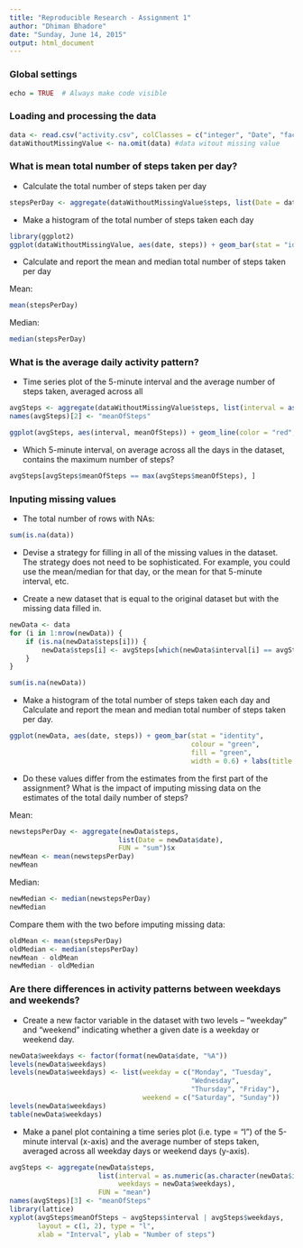 ```yaml
---
title: "Reproducible Research - Assignment 1"
author: "Dhiman Bhadore"
date: "Sunday, June 14, 2015"
output: html_document
---
```

### Global settings
```r
echo = TRUE  # Always make code visible
```

### Loading and processing the data
```r
data <- read.csv("activity.csv", colClasses = c("integer", "Date", "factor"))
dataWithoutMissingValue <- na.omit(data) #data witout missing value
```

### What is mean total number of steps taken per day?
* Calculate the total number of steps taken per day

```r
stepsPerDay <- aggregate(dataWithoutMissingValue$steps, list(Date = dataWithoutMissingValue$date), FUN = "sum")$x
```

* Make a histogram of the total number of steps taken each day

```r
library(ggplot2)
ggplot(dataWithoutMissingValue, aes(date, steps)) + geom_bar(stat = "identity", colour = "darkgreen", fill = "darkgreen", width = 0.6) +labs(title = "Total Number of Steps Taken per Day", x = "Date", y = "Number of steps")
```

* Calculate and report the mean and median total number of steps taken per day

Mean:
```r
mean(stepsPerDay)
```
Median:
```r
median(stepsPerDay)
```

### What is the average daily activity pattern?
* Time series plot of the 5-minute interval and the average number of steps taken, averaged across all

```r
avgSteps <- aggregate(dataWithoutMissingValue$steps, list(interval = as.numeric(as.character(dataWithoutMissingValue$interval))), FUN = "mean")
names(avgSteps)[2] <- "meanOfSteps"

ggplot(avgSteps, aes(interval, meanOfSteps)) + geom_line(color = "red", size = 0.6) + labs(title = "Time Series Plot of the 5-minute Interval", x = "5-minute intervals", y = "Average Number of Steps Taken")
```

* Which 5-minute interval, on average across all the days in the dataset, contains the maximum number of steps?
```r
avgSteps[avgSteps$meanOfSteps == max(avgSteps$meanOfSteps), ]
```

### Inputing missing values
* The total number of rows with NAs:

```r
sum(is.na(data))
```

* Devise a strategy for filling in all of the missing values in the dataset. The strategy does not need to be sophisticated. For example, you could use the mean/median for that day, or the mean for that 5-minute interval, etc.


* Create a new dataset that is equal to the original dataset but with the missing data filled in.

```r
newData <- data 
for (i in 1:nrow(newData)) {
    if (is.na(newData$steps[i])) {
        newData$steps[i] <- avgSteps[which(newData$interval[i] == avgSteps$interval), ]$meanOfSteps
    }
}

sum(is.na(newData))
```

* Make a histogram of the total number of steps taken each day and Calculate and report the mean and median total number of steps taken per day. 

```r
ggplot(newData, aes(date, steps)) + geom_bar(stat = "identity",
                                             colour = "green",
                                             fill = "green",
                                             width = 0.6) + labs(title = "Number of Steps Taken per Day", x = "Date", y = "Number of steps")
```

* Do these values differ from the estimates from the first part of the assignment? What is the impact of imputing missing data on the estimates of the total daily number of steps?

Mean:
```r
newstepsPerDay <- aggregate(newData$steps, 
                           list(Date = newData$date), 
                           FUN = "sum")$x
newMean <- mean(newstepsPerDay)
newMean
```
Median:
```r
newMedian <- median(newstepsPerDay)
newMedian
```
Compare them with the two before imputing missing data:
```r
oldMean <- mean(stepsPerDay)
oldMedian <- median(stepsPerDay)
newMean - oldMean
newMedian - oldMedian
```

### Are there differences in activity patterns between weekdays and weekends?

* Create a new factor variable in the dataset with two levels -- "weekday" and "weekend" indicating whether a given date is a weekday or weekend day.

```r
newData$weekdays <- factor(format(newData$date, "%A"))
levels(newData$weekdays)
levels(newData$weekdays) <- list(weekday = c("Monday", "Tuesday",
                                             "Wednesday", 
                                             "Thursday", "Friday"),
                                 weekend = c("Saturday", "Sunday"))
levels(newData$weekdays)
table(newData$weekdays)
```

* Make a panel plot containing a time series plot (i.e. type = "l") of the 5-minute interval (x-axis) and the average number of steps taken, averaged across all weekday days or weekend days (y-axis).

```r
avgSteps <- aggregate(newData$steps, 
                      list(interval = as.numeric(as.character(newData$interval)), 
                           weekdays = newData$weekdays),
                      FUN = "mean")
names(avgSteps)[3] <- "meanOfSteps"
library(lattice)
xyplot(avgSteps$meanOfSteps ~ avgSteps$interval | avgSteps$weekdays, 
       layout = c(1, 2), type = "l", 
       xlab = "Interval", ylab = "Number of steps")
```
